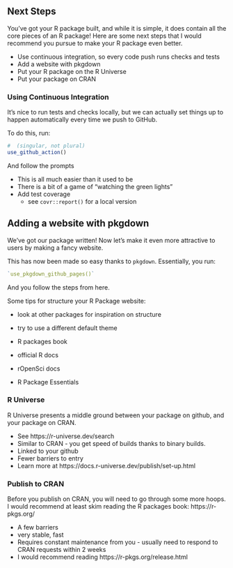 ## Next Steps

You've got your R package built, and while it is simple, it does contain all the core pieces of an R package! Here are some next steps that I would recommend you pursue to make your R package even better.

- Use continuous integration, so every code push runs checks and tests
- Add a website with pkgdown
- Put your R package on the R Universe
- Put your package on CRAN

### Using Continuous Integration

It's nice to run tests and checks locally, but we can actually set things up to happen automatically every time we push to GitHub.

To do this, run:

```r
#  (singular, not plural)
use_github_action()
```

And follow the prompts

- This is all much easier than it used to be
- There is a bit of a game of "watching the green lights"
- Add test coverage
  - see `covr::report()` for a local version

## Adding a website with pkgdown

We've got our package written! Now let's make it even more attractive to users by making a fancy website.

This has now been made so easy thanks to `pkgdown`. Essentially, you run:

```r
`use_pkgdown_github_pages()`
```

And you follow the steps from here.

Some tips for structure your R Package website:

- look at other packages for inspiration on structure
- try to use a different default theme

- R packages book
- official R docs
- rOpenSci docs
- R Package Essentials

### R Universe

R Universe presents a middle ground between your package on github, and your package on CRAN.

- See https://r-universe.dev/search
- Similar to CRAN - you get speed of builds thanks to binary builds.
- Linked to your github
- Fewer barriers to entry
- Learn more at https://docs.r-universe.dev/publish/set-up.html
  
### Publish to CRAN

Before you publish on CRAN, you will need to go through some more hoops. I would recommend at least skim reading the R packages book: https://r-pkgs.org/

- A few barriers
- very stable, fast
- Requires constant maintenance from you - usually need to respond to CRAN requests within 2 weeks
- I would recommend reading https://r-pkgs.org/release.html
